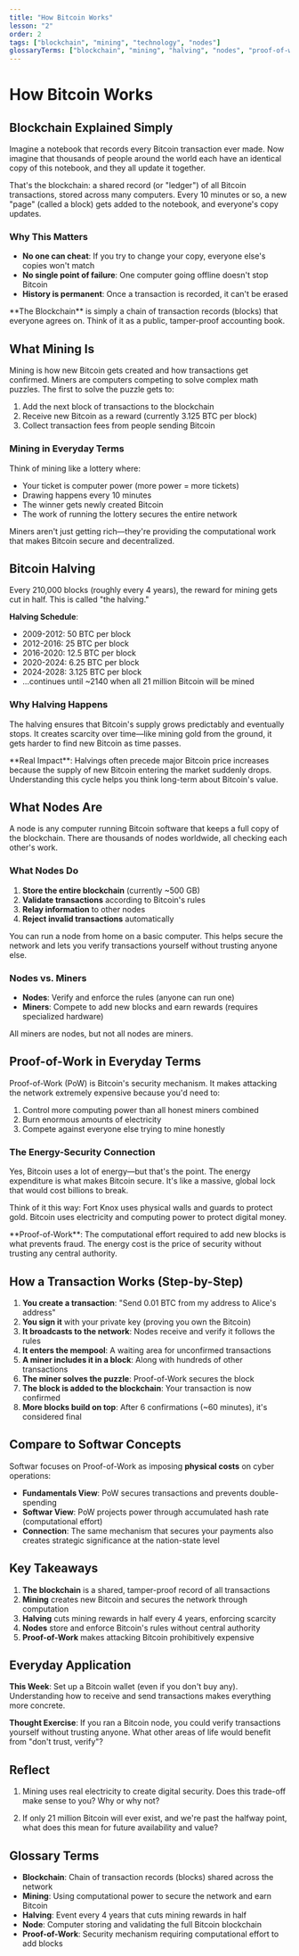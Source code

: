 ```yaml
---
title: "How Bitcoin Works"
lesson: "2"
order: 2
tags: ["blockchain", "mining", "technology", "nodes"]
glossaryTerms: ["blockchain", "mining", "halving", "nodes", "proof-of-work"]
---
```


# How Bitcoin Works

## Blockchain Explained Simply

Imagine a notebook that records every Bitcoin transaction ever made. Now imagine that thousands of people around the world each have an identical copy of this notebook, and they all update it together.

That's the blockchain: a shared record (or "ledger") of all Bitcoin transactions, stored across many computers. Every 10 minutes or so, a new "page" (called a block) gets added to the notebook, and everyone's copy updates.

### Why This Matters

- **No one can cheat**: If you try to change your copy, everyone else's copies won't match
- **No single point of failure**: One computer going offline doesn't stop Bitcoin
- **History is permanent**: Once a transaction is recorded, it can't be erased

<KeyTakeaway>
**The Blockchain** is simply a chain of transaction records (blocks) that everyone agrees on. Think of it as a public, tamper-proof accounting book.
</KeyTakeaway>

## What Mining Is

Mining is how new Bitcoin gets created and how transactions get confirmed. Miners are computers competing to solve complex math puzzles. The first to solve the puzzle gets to:

1. Add the next block of transactions to the blockchain
2. Receive new Bitcoin as a reward (currently 3.125 BTC per block)
3. Collect transaction fees from people sending Bitcoin

### Mining in Everyday Terms

Think of mining like a lottery where:
- Your ticket is computer power (more power = more tickets)
- Drawing happens every 10 minutes
- The winner gets newly created Bitcoin
- The work of running the lottery secures the entire network

Miners aren't just getting rich—they're providing the computational work that makes Bitcoin secure and decentralized.

## Bitcoin Halving

Every 210,000 blocks (roughly every 4 years), the reward for mining gets cut in half. This is called "the halving."

**Halving Schedule**:
- 2009-2012: 50 BTC per block
- 2012-2016: 25 BTC per block
- 2016-2020: 12.5 BTC per block
- 2020-2024: 6.25 BTC per block
- 2024-2028: 3.125 BTC per block
- ...continues until ~2140 when all 21 million Bitcoin will be mined

### Why Halving Happens

The halving ensures that Bitcoin's supply grows predictably and eventually stops. It creates scarcity over time—like mining gold from the ground, it gets harder to find new Bitcoin as time passes.

<EverydayApplication>
**Real Impact**: Halvings often precede major Bitcoin price increases because the supply of new Bitcoin entering the market suddenly drops. Understanding this cycle helps you think long-term about Bitcoin's value.
</EverydayApplication>

## What Nodes Are

A node is any computer running Bitcoin software that keeps a full copy of the blockchain. There are thousands of nodes worldwide, all checking each other's work.

### What Nodes Do

1. **Store the entire blockchain** (currently ~500 GB)
2. **Validate transactions** according to Bitcoin's rules
3. **Relay information** to other nodes
4. **Reject invalid transactions** automatically

You can run a node from home on a basic computer. This helps secure the network and lets you verify transactions yourself without trusting anyone else.

### Nodes vs. Miners

- **Nodes**: Verify and enforce the rules (anyone can run one)
- **Miners**: Compete to add new blocks and earn rewards (requires specialized hardware)

All miners are nodes, but not all nodes are miners.

## Proof-of-Work in Everyday Terms

Proof-of-Work (PoW) is Bitcoin's security mechanism. It makes attacking the network extremely expensive because you'd need to:

1. Control more computing power than all honest miners combined
2. Burn enormous amounts of electricity
3. Compete against everyone else trying to mine honestly

### The Energy-Security Connection

Yes, Bitcoin uses a lot of energy—but that's the point. The energy expenditure is what makes Bitcoin secure. It's like a massive, global lock that would cost billions to break.

Think of it this way: Fort Knox uses physical walls and guards to protect gold. Bitcoin uses electricity and computing power to protect digital money.

<KeyTakeaway>
**Proof-of-Work**: The computational effort required to add new blocks is what prevents fraud. The energy cost is the price of security without trusting any central authority.
</KeyTakeaway>

## How a Transaction Works (Step-by-Step)

1. **You create a transaction**: "Send 0.01 BTC from my address to Alice's address"
2. **You sign it** with your private key (proving you own the Bitcoin)
3. **It broadcasts to the network**: Nodes receive and verify it follows the rules
4. **It enters the mempool**: A waiting area for unconfirmed transactions
5. **A miner includes it in a block**: Along with hundreds of other transactions
6. **The miner solves the puzzle**: Proof-of-Work secures the block
7. **The block is added to the blockchain**: Your transaction is now confirmed
8. **More blocks build on top**: After 6 confirmations (~60 minutes), it's considered final

## Compare to Softwar Concepts

Softwar focuses on Proof-of-Work as imposing **physical costs** on cyber operations:

- **Fundamentals View**: PoW secures transactions and prevents double-spending
- **Softwar View**: PoW projects power through accumulated hash rate (computational effort)
- **Connection**: The same mechanism that secures your payments also creates strategic significance at the nation-state level

## Key Takeaways

1. **The blockchain** is a shared, tamper-proof record of all transactions
2. **Mining** creates new Bitcoin and secures the network through computation
3. **Halving** cuts mining rewards in half every 4 years, enforcing scarcity
4. **Nodes** store and enforce Bitcoin's rules without central authority
5. **Proof-of-Work** makes attacking Bitcoin prohibitively expensive

## Everyday Application

**This Week**: Set up a Bitcoin wallet (even if you don't buy any). Understanding how to receive and send transactions makes everything more concrete.

**Thought Exercise**: If you ran a Bitcoin node, you could verify transactions yourself without trusting anyone. What other areas of life would benefit from "don't trust, verify"?

## Reflect

1. Mining uses real electricity to create digital security. Does this trade-off make sense to you? Why or why not?

2. If only 21 million Bitcoin will ever exist, and we're past the halfway point, what does this mean for future availability and value?

## Glossary Terms

- **Blockchain**: Chain of transaction records (blocks) shared across the network
- **Mining**: Using computational power to secure the network and earn Bitcoin
- **Halving**: Event every 4 years that cuts mining rewards in half
- **Node**: Computer storing and validating the full Bitcoin blockchain
- **Proof-of-Work**: Security mechanism requiring computational effort to add blocks
